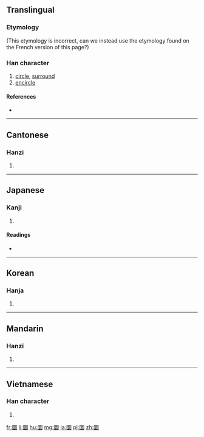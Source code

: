 {{also|圓}}
==Translingual==

===Etymology===
{{Han etyl}}
{{Han compound|囗|睘|c1=s|c2=p|t1=circle|ls=psc}}
(This etymology is incorrect, can we instead use the etymology found on the French version of this page?)

===Han character===
{{Han char|rn=31|rad=囗|as=13|sn=16|four=6073<sub>2</sub>|canj=田田中女 (WWLV)|ids=⿴[[囗]][[睘]]}}

# [[circle]], [[surround]]
# [[encircle]]

====References====
* {{Han ref|kx=0221.120|dkj=04851|dj=0453.120|hdz=10726.160|uh=571C|ud=22300|bh=E947|bd=59719}}

----

==Cantonese==

===Hanzi===
{{yue-hanzi|jyut=[[jyun4]], [[waan4]]|y=yun4, waan4}}

# {{defn|lang=yue|sort=囗13}}

----

==Japanese==

===Kanji===
{{ja-kanji|grade=|rs=囗13}}

# {{defn|lang=ja|sort=囗13}}

====Readings====
* {{ja-readings|on=[[かん]] (kan), [[えん]] (en)|kun=[[めぐる]] (meguru), [[まるい]] (marui)}}

----

==Korean==

===Hanja===
{{ko-hanja|hangeul=[[원]], [[환]]|rv=won, hwan|mr=wŏn, hwan}}

# {{defn|lang=ko|sort=囗13}}

----

==Mandarin==

===Hanzi===
{{cmn-hanzi|pin=[[yuán]] ([[yuan2]])|wg=yüan<sup>2</sup>}}

# {{defn|lang=cmn|sort=囗13}}

----

==Vietnamese==

===Han character===
{{vi-hantu|[[viên]]|rs=囗13}}

# {{defn|lang=vi|sort=囗13}}

[[fr:圜]]
[[li:圜]]
[[hu:圜]]
[[mg:圜]]
[[ja:圜]]
[[pl:圜]]
[[zh:圜]]